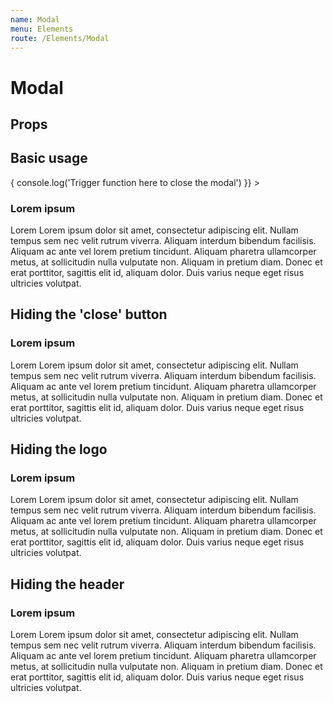 ```yaml
---
name: Modal
menu: Elements
route: /Elements/Modal
---
```



# Modal

## Props
<PropsTable of={Modal} />

## Basic usage
<Playground wrapper={Wrapper}>
  <div style={{
    // Add a style object, for the sake of an example
    transform: 'translate(0, 0)',
    width: '100%',
    height: 0,
    paddingBottom: '50%',
  }}>
    <Modal
      onClose={() => { console.log('Trigger function here to close the modal') }}
    >
      <H3>Lorem ipsum</H3>
      <Paragraph>
        Lorem Lorem ipsum dolor sit amet, consectetur adipiscing elit. Nullam
        tempus sem nec velit rutrum viverra. Aliquam interdum bibendum facilisis.
        Aliquam ac ante vel lorem pretium tincidunt. Aliquam pharetra ullamcorper
        metus, at sollicitudin nulla vulputate non. Aliquam in pretium diam.
        Donec et erat porttitor, sagittis elit id, aliquam dolor. Duis varius
        neque eget risus ultricies volutpat.
      </Paragraph>
    </Modal>
  </div>
</Playground>

## Hiding the 'close' button
<Playground wrapper={Wrapper}>
  <div style={{
    // Add a style object, for the sake of an example
    transform: 'translate(0, 0)',
    width: '100%',
    height: 0,
    paddingBottom: '50%',
  }}>
    <Modal hideCloseButton>
      <H3>Lorem ipsum</H3>
      <Paragraph>
        Lorem Lorem ipsum dolor sit amet, consectetur adipiscing elit. Nullam
        tempus sem nec velit rutrum viverra. Aliquam interdum bibendum facilisis.
        Aliquam ac ante vel lorem pretium tincidunt. Aliquam pharetra ullamcorper
        metus, at sollicitudin nulla vulputate non. Aliquam in pretium diam.
        Donec et erat porttitor, sagittis elit id, aliquam dolor. Duis varius
        neque eget risus ultricies volutpat.
      </Paragraph>
    </Modal>
  </div>
</Playground>

## Hiding the logo
<Playground wrapper={Wrapper}>
  <div style={{
    // Add a style object, for the sake of an example
    transform: 'translate(0, 0)',
    width: '100%',
    height: 0,
    paddingBottom: '50%',
  }}>
    <Modal hideLogo>
      <H3>Lorem ipsum</H3>
      <Paragraph>
        Lorem Lorem ipsum dolor sit amet, consectetur adipiscing elit. Nullam
        tempus sem nec velit rutrum viverra. Aliquam interdum bibendum facilisis.
        Aliquam ac ante vel lorem pretium tincidunt. Aliquam pharetra ullamcorper
        metus, at sollicitudin nulla vulputate non. Aliquam in pretium diam.
        Donec et erat porttitor, sagittis elit id, aliquam dolor. Duis varius
        neque eget risus ultricies volutpat.
      </Paragraph>
    </Modal>
  </div>
</Playground>

## Hiding the header
<Playground wrapper={Wrapper}>
  <div style={{
    // Add a style object, for the sake of an example
    transform: 'translate(0, 0)',
    width: '100%',
    height: 0,
    paddingBottom: '50%',
  }}>
    <Modal hideHeader>
      <div>
        <H3>Lorem ipsum</H3>
        <Paragraph>
          Lorem Lorem ipsum dolor sit amet, consectetur adipiscing elit. Nullam
          tempus sem nec velit rutrum viverra. Aliquam interdum bibendum facilisis.
          Aliquam ac ante vel lorem pretium tincidunt. Aliquam pharetra ullamcorper
          metus, at sollicitudin nulla vulputate non. Aliquam in pretium diam.
          Donec et erat porttitor, sagittis elit id, aliquam dolor. Duis varius
          neque eget risus ultricies volutpat.
        </Paragraph>
      </div>
    </Modal>
  </div>
</Playground>
